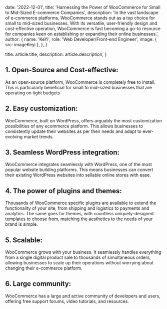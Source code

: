 
  date: '2022-12-01',
  title: 'Harnessing the Power of WooCommerce for Small to Mid-Sized E-commerce Companies',
  description:
    'In the vast landscape of e-commerce platforms, WooCommerce stands out as a top choice for small to mid-sized businesses. With its versatile, user-friendly design and cost-effective operation, WooCommerce is fast becoming a go-to resource for companies keen on establishing or expanding their online businesses.',
  author: {
    name: 'KeYi',
    role: 'Web Developer/Front-end Engineer',
    image: { src: imageKeyi },
  },
}

  title: article.title,
  description: article.description,
}

## 1. Open-Source and Cost-effective:

As an open-source platform, WooCommerce is completely free to install. This is particularly beneficial for small to mid-sized businesses that are operating on tight budgets


## 2. Easy customization: 

WooCommerce, built on WordPress, offers arguably the most customization possibilities of any ecommerce platform. This allows businesses to consistently update their websites as per their needs and adapt to ever-evolving market trends.


## 3. Seamless WordPress integration:

WooCommerce integrates seamlessly with WordPress, one of the most popular website building platforms. This means businesses can convert their existing WordPress websites into sellable online stores with ease.

## 4. The power of plugins and themes:
Thousands of WooCommerce specific plugins are available to extend the functionality of your site, from shipping and logistics to payments and analytics. The same goes for themes, with countless uniquely-designed templates to choose from, matching the aesthetics to the needs of your brand is simple.

## 5. Scalable:
WooCommerce grows with your business. It seamlessly handles everything from a single digital product sale to thousands of simultaneous orders, allowing businesses to scale up their operations without worrying about changing their e-commerce platform.

## 6. Large community:
WooCommerce has a large and active community of developers and users, offering free support forums, video tutorials, and resources.
